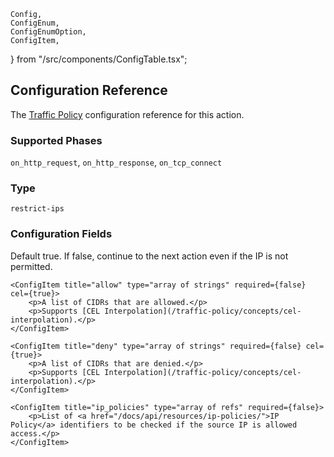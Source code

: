 	Config,
	ConfigEnum,
	ConfigEnumOption,
	ConfigItem,
} from "/src/components/ConfigTable.tsx";

## Configuration Reference

The [Traffic Policy](/traffic-policy/) configuration
reference for this action.

### Supported Phases

`on_http_request`, `on_http_response`, `on_tcp_connect`

### Type

`restrict-ips`

### Configuration Fields

<Config>
    <ConfigItem title="enforce" type="boolean" required={true}>
        <p>Default true. If false, continue to the next action even if the IP is not permitted.</p>
    </ConfigItem>

    <ConfigItem title="allow" type="array of strings" required={false} cel={true}>
        <p>A list of CIDRs that are allowed.</p>
        <p>Supports [CEL Interpolation](/traffic-policy/concepts/cel-interpolation).</p>
    </ConfigItem>

    <ConfigItem title="deny" type="array of strings" required={false} cel={true}>
        <p>A list of CIDRs that are denied.</p>
        <p>Supports [CEL Interpolation](/traffic-policy/concepts/cel-interpolation).</p>
    </ConfigItem>

    <ConfigItem title="ip_policies" type="array of refs" required={false}>
        <p>List of <a href="/docs/api/resources/ip-policies/">IP Policy</a> identifiers to be checked if the source IP is allowed access.</p>
    </ConfigItem>

</Config>
